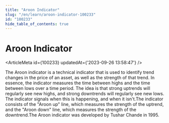 ```yaml
---
title: "Aroon Indicator"
slug: "/en/learn/aroon-indicator-100233"
id: "100233"
hide_table_of_contents: true
---
```



# Aroon Indicator

<ArticleMeta id={100233} updatedAt={'2023-09-26 13:58:47'} />
<div className='border-solid border-b border-t-0 my-4 border-[var(--ifm-color-gray-300)]' />

The Aroon indicator is a technical indicator that is used to identify trend changes in the price of an asset, as well as the strength of that trend. In essence, the indicator measures the time between highs and the time between lows over a time period. The idea is that strong uptrends will regularly see new highs, and strong downtrends will regularly see new lows. The indicator signals when this is happening, and when it isn't.The indicator consists of the "Aroon up" line, which measures the strength of the uptrend, and the "Aroon down" line, which measures the strength of the downtrend.The Aroon indicator was developed by Tushar Chande in 1995.
